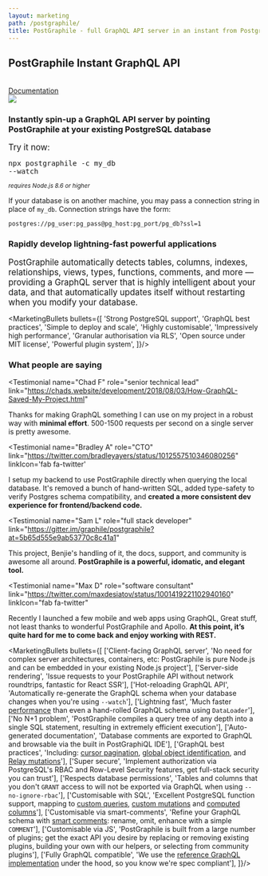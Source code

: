 ```yaml
---
layout: marketing
path: /postgraphile/
title: PostGraphile - full GraphQL API server in an instant from PostgreSQL database
---
```



<MarketingLayout location={location} history={history} blue>
<Hero white>

## PostGraphile Instant GraphQL API

<br />

<div class='flex'>
<a class='button--solid-light' href='/postgraphile/introduction/'>Documentation <span class='fas fa-fw fa-arrow-right' /></a>
</div>

</Hero>

<MarketingSection bg="white">

<Flex>
<Col className="center" span="8">
<img src={postgresPostgraphileGraphql} style={{maxWidth: '100%'}} />
</Col>
</Flex>

</MarketingSection>

<MarketingDivide from="white" to="dark" />

<MarketingSection bg="dark">

<Flex>
<Col span="8" offset="2" className='tc'>

### Instantly spin-up a GraphQL API server by pointing PostGraphile at your existing PostgreSQL database

</Col>
</Flex>

</MarketingSection>

<MarketingDivide from="dark" to="light" via="medium" />

<MarketingSection bg="light">

<MarketingCodebox>

<big>Try it now:</big>

<big><pre><code>npx postgraphile -c my_db --watch</code></pre></big>

<small><em>requires Node.js 8.6 or higher</em></small>

</MarketingCodebox>

If your database is on another machine, you may pass a connection string in place of `my_db`. Connection strings have the form:

`postgres://pg_user:pg_pass@pg_host:pg_port/pg_db?ssl=1`



</MarketingSection>

<MarketingDivide from="light" to="nodes" via="medium" down />

<MarketingSection bg="nodes">
<div style={{maxWidth: '48em', margin: 'auto'}}>

### Rapidly develop lightning-fast powerful applications

<big>PostGraphile automatically detects tables, columns, indexes, relationships,
views, types, functions, comments, and more &mdash; providing a GraphQL server that
is highly intelligent about your data, and that automatically updates itself
without restarting when you modify your database.</big>

<MarketingBullets bullets={[
'Strong PostgreSQL support',
'GraphQL best practices',
'Simple to deploy and scale',
'Highly customisable',
'Impressively high performance',
'Granular authorisation via RLS',
'Open source under MIT license',
'Powerful plugin system',
]}/>

</div>
</MarketingSection>

<MarketingDivide from="nodes" to="dark" via="medium" />

<MarketingSection bg="dark">

### What people are saying


<div class="mw9 ph3-ns flex flex-wrap justify-between">


<Testimonial
  name="Chad F"
  role="senior technical lead"
  link="https://chads.website/development/2018/08/03/How-GraphQL-Saved-My-Project.html"
>
  Thanks for making GraphQL something I can use on my project in a robust way
  with <strong>minimal effort</strong>. 500-1500 requests per second on a
  single server is pretty awesome.
</Testimonial>

<Testimonial
  name="Bradley A"
  role="CTO"
  link="https://twitter.com/bradleyayers/status/1012557510346080256"
  linkIcon='fab fa-twitter'
>
  I setup my backend to use PostGraphile directly when querying the local
  database. It's removed a bunch of hand-written SQL, added type-safety to
  verify Postgres schema compatibility, and <strong>created a more consistent
  dev experience for frontend/backend code.</strong>
</Testimonial>

<Testimonial
  name="Sam L"
  role="full stack developer"
  link="https://gitter.im/graphile/postgraphile?at=5b65d555e9ab53770c8c41a1"
>
  This project, Benjie's handling of it, the docs, support, and community is
  awesome all around. <strong>PostGraphile is a powerful, idomatic, and elegant
  tool.</strong>
</Testimonial>

<Testimonial
  name="Max D"
  role="software consultant"
  link="https://twitter.com/maxdesiatov/status/1001419221102940160"
  linkIcon="fab fa-twitter"
>
  Recently I launched a few mobile and web apps using GraphQL, Great stuff, not
  least thanks to wonderful PostGraphile and Apollo. <strong>At this point,
  it’s quite hard for me to come back and enjoy working with
  REST.</strong>
</Testimonial>

</div>



</MarketingSection>

<MarketingDivide from="dark" to="light" down />

<MarketingSection bg="light">
<MailchimpSignup />
</MarketingSection>

<MarketingDivide from="light" to="medium" />

<MarketingSection bg="medium">


<MarketingBullets bullets={[
['Client-facing GraphQL server', 'No need for complex server architectures, containers, etc: PostGraphile is pure Node.js and can be embedded in your existing Node.js project'],
['Server-side rendering', 'Issue requests to your PostGraphile API without network roundtrips, fantastic for React SSR'],
['Hot-reloading GraphQL API', 'Automatically re-generate the GraphQL schema when your database changes when you\'re using `--watch`'],
['Lightning fast', 'Much faster [performance](/postgraphile/performance/) than even a hand-rolled GraphQL schema using `DataLoader`'],
['No N+1 problem', 'PostGraphile compiles a query tree of any depth into a single SQL statement, resulting in extremely efficient execution'],
['Auto-generated documentation', 'Database comments are exported to GraphQL and browsable via the built in PostGraphiQL IDE'],
['GraphQL best practices', 'Including: [cursor pagination](https://facebook.github.io/relay/graphql/connections.htm), [global object identification](https://facebook.github.io/relay/graphql/objectidentification.htm), and [Relay mutations](https://facebook.github.io/relay/graphql/mutations.htm)'],
['Super secure', 'Implement authorization via PostgreSQL\'s RBAC and Row-Level Security features, get full-stack security you can trust'],
['Respects database permissions', 'Tables and columns that you don\'t `GRANT` access to will not be exported via GraphQL when using `--no-ignore-rbac`'],
['Customisable with SQL', 'Excellent PostgreSQL function support, mapping to [custom queries](/postgraphile/custom-queries/), [custom mutations](/postgraphile/custom-mutations/) and [computed columns](/postgraphile/computed-columns/)'],
['Customisable via smart-comments', 'Refine your GraphQL schema with [smart comments](/postgraphile/smart-comments/): rename, omit, enhance with a simple `COMMENT`'],
['Customisable via JS', 'PostGraphile is built from a large number of plugins; get the exact API you desire by replacing or removing existing plugins, building your own with our helpers, or selecting from community plugins'],
['Fully GraphQL compatible', 'We use the [reference GraphQL implementation](http://graphql.org/graphql-js/) under the hood, so you know we\'re spec compliant'],
]}/>


</MarketingSection>
</MarketingLayout>